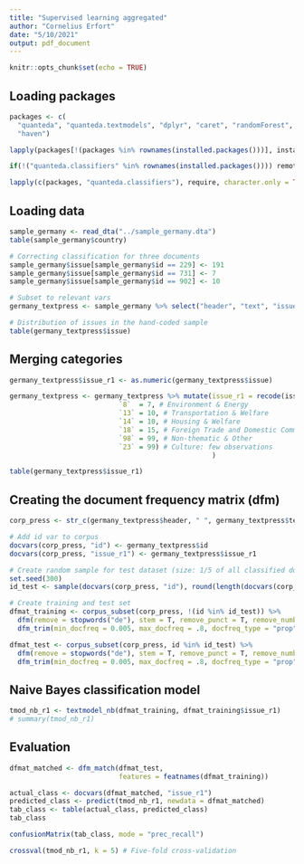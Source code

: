 ```yaml
---
title: "Supervised learning aggregated"
author: "Cornelius Erfort"
date: "5/10/2021"
output: pdf_document
---
```


```r
knitr::opts_chunk$set(echo = TRUE)
```

## Loading packages

```r
packages <- c(
  "quanteda", "quanteda.textmodels", "dplyr", "caret", "randomForest", "tm", "beepr", "rmarkdown", "e1071", "penalized", "plyr", "readr", "repr", "ggplot2", "rsample", "remotes", "stringr",
  "haven")

lapply(packages[!(packages %in% rownames(installed.packages()))], install.packages)

if(!("quanteda.classifiers" %in% rownames(installed.packages()))) remotes::install_github("quanteda/quanteda.classifiers")

lapply(c(packages, "quanteda.classifiers"), require, character.only = TRUE)

```

## Loading data

```r
sample_germany <- read_dta("../sample_germany.dta")
table(sample_germany$country)

# Correcting classification for three documents
sample_germany$issue[sample_germany$id == 229] <- 191
sample_germany$issue[sample_germany$id == 731] <- 7
sample_germany$issue[sample_germany$id == 902] <- 10

# Subset to relevant vars
germany_textpress <- sample_germany %>% select("header", "text", "issue", "position", "id")

# Distribution of issues in the hand-coded sample
table(germany_textpress$issue)

```

## Merging categories

```r
germany_textpress$issue_r1 <- as.numeric(germany_textpress$issue)

germany_textpress <- germany_textpress %>% mutate(issue_r1 = recode(issue_r1,
                           `8`  = 7, # Environment & Energy
                           `13` = 10, # Transportation & Welfare
                           `14` = 10, # Housing & Welfare
                           `18` = 15, # Foreign Trade and Domestic Commerce
                           `98` = 99, # Non-thematic & Other
                           `23` = 99) # Culture: few observations
                                                  )

table(germany_textpress$issue_r1)

```

## Creating the document frequency matrix (dfm)

```r
corp_press <- str_c(germany_textpress$header, " ", germany_textpress$text) %>% corpus()

# Add id var to corpus
docvars(corp_press, "id") <- germany_textpress$id
docvars(corp_press, "issue_r1") <- germany_textpress$issue_r1

# Create random sample for test dataset (size: 1/5 of all classified documents)
set.seed(300)
id_test <- sample(docvars(corp_press, "id"), round(length(docvars(corp_press, "id"))/5, 0), replace = FALSE)

# Create training and test set 
dfmat_training <- corpus_subset(corp_press, !(id %in% id_test)) %>%
  dfm(remove = stopwords("de"), stem = T, remove_punct = T, remove_number = T, remove_symbols = T, remove_url = T) %>% # stem and remove stopwords, punctuation etc.
  dfm_trim(min_docfreq = 0.005, max_docfreq = .8, docfreq_type = "prop") # Remove words occurring in less than .5% or more than 80% of documents

dfmat_test <- corpus_subset(corp_press, id %in% id_test) %>% 
  dfm(remove = stopwords("de"), stem = T, remove_punct = T, remove_number = T, remove_symbols = T, remove_url = T) %>% # stem and remove stopwords, punctuation etc.
  dfm_trim(min_docfreq = 0.005, max_docfreq = .8, docfreq_type = "prop") # Remove words occurring in less than .5% or more than 80% of documents


```


## Naive Bayes classification model
```r

tmod_nb_r1 <- textmodel_nb(dfmat_training, dfmat_training$issue_r1)
# summary(tmod_nb_r1)


```


## Evaluation
```r

dfmat_matched <- dfm_match(dfmat_test, 
                           features = featnames(dfmat_training))

actual_class <- docvars(dfmat_matched, "issue_r1")
predicted_class <- predict(tmod_nb_r1, newdata = dfmat_matched)
tab_class <- table(actual_class, predicted_class)
tab_class

confusionMatrix(tab_class, mode = "prec_recall")

crossval(tmod_nb_r1, k = 5) # Five-fold cross-validation


```




